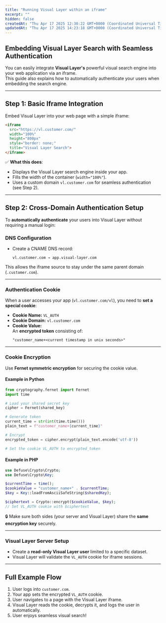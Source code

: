 ```yaml
---
title: "Running Visual Layer within an iframe"
excerpt: ""
hidden: false
createdAt: "Thu Apr 17 2025 12:30:22 GMT+0000 (Coordinated Universal Time)"
updatedAt: "Thu Apr 17 2025 14:23:18 GMT+0000 (Coordinated Universal Time)"
---
```


## Embedding Visual Layer Search with Seamless Authentication

You can easily integrate **Visual Layer's** powerful visual search engine into your web application via an iframe.  
This guide also explains how to automatically authenticate your users when embedding the search engine.

---

## Step 1: Basic Iframe Integration

Embed Visual Layer into your web page with a simple iframe:

```html
<iframe
  src="https://vl.customer.com/"
  width="100%"
  height="800px"
  style="border: none;"
  title="Visual Layer Search">
</iframe>
```

✅ **What this does**:

- Displays the Visual Layer search engine inside your app.
- Fills the width of the container (`width="100%"`).
- Uses a custom domain `vl.customer.com` for seamless authentication (see Step 2).

---

## Step 2: Cross-Domain Authentication Setup

To **automatically authenticate** your users into Visual Layer without requiring a manual login:

### DNS Configuration

- Create a CNAME DNS record:
  ```
  vl.customer.com → app.visual-layer.com
  ```

This allows the iframe source to stay under the same parent domain (`.customer.com`).

---

### Authentication Cookie

When a user accesses your app (`vl.customer.com/vl`), you need to **set a special cookie**:

- **Cookie Name:** `VL_AUTH`
- **Cookie Domain:** `vl.customer.com`
- **Cookie Value:**  
  An **encrypted token** consisting of:  
  ```
  "customer_name+<current timestamp in unix seconds>"
  ```

---

### Cookie Encryption

Use **Fernet symmetric encryption** for securing the cookie value.

#### Example in Python

```python
from cryptography.fernet import Fernet
import time

# Load your shared secret key
cipher = Fernet(shared_key)

# Generate token
current_time = str(int(time.time()))
plain_text = f"customer_name+{current_time}"

# Encrypt
encrypted_token = cipher.encrypt(plain_text.encode('utf-8'))

# Set the cookie VL_AUTH to encrypted_token
```

#### Example in PHP

```php
use Defuse\Crypto\Crypto;
use Defuse\Crypto\Key;

$currentTime = time();
$cookieValue = "customer_name+" . $currentTime;
$key = Key::loadFromAsciiSafeString($sharedKey);

$ciphertext = Crypto::encrypt($cookieValue, $key);
// Set VL_AUTH cookie with $ciphertext
```

🔒 Make sure both sides (your server and Visual Layer) share the **same encryption key** securely.

---

### Visual Layer Server Setup

- Create a **read-only Visual Layer user** limited to a specific dataset.
- Visual Layer will validate the `VL_AUTH` cookie for iframe sessions.

---

## Full Example Flow

1. User logs into `customer.com`.
2. Your app sets the encrypted `VL_AUTH` cookie.
3. User navigates to a page with the Visual Layer iframe.
4. Visual Layer reads the cookie, decrypts it, and logs the user in automatically.
5. User enjoys seamless visual search!
